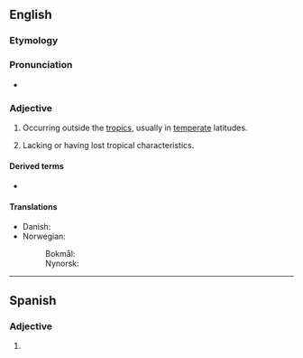 ==English==

===Etymology===
{{prefix|en|extra|tropical}}

===Pronunciation===
* {{rhymes|en|ɒpɪkəl}}

===Adjective===
{{en-adj|-}}

# Occurring outside the [[tropics]], usually in [[temperate]] latitudes.
# {{lb|en|meteorology}} Lacking or having lost tropical characteristics.

====Derived terms====
* {{l|en|extratropical cyclone}}

====Translations====
{{trans-top|occurring outside the tropics}}
* Danish: {{t|da|som sker uden for troperne}}
* Norwegian:
*: Bokmål: {{t|nb|ekstratropisk}}
*: Nynorsk: {{t|nn|ekstratropisk}}
{{trans-mid}}
{{trans-bottom}}
----
==Spanish==

===Adjective===
{{es-adj|pl=extratropicales}}

# {{l|en|extratropical}}